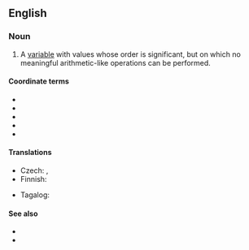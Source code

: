 ==English==

===Noun===
{{en-noun}}

# {{lb|en|statistics}} A [[variable]] with values whose order is significant, but on which no meaningful arithmetic-like operations can be performed.
{{examples|examples=<u>Adjective comparison</u>:<br>fast < very fast < very, very fast<br><u>Alphabetical ordering</u>:<br>'''Adams precedes Bonaparte'''<br>Bonaparte + Adams - ''not defined''<br>Bonaparte - Adams - ''not defined''<br>Bonaparte / Adams - ''not defined''<br>Bonaparte * Adams - ''not defined''}}

====Coordinate terms====
* {{l|en|categorical variable}}
* {{l|en|nominal variable}}
* {{l|en|cardinal variable}}
* {{l|en|interval variable}}
* {{l|en|ratio variable}}

====Translations====
{{trans-top|variable}}
* Czech: {{t|cs|pořadová proměnná|f}}, {{t|cs|ordinální proměnná|f}}
* Finnish: {{t|fi|[[järjestysasteikollinen]] [[muuttuja]]}}
{{trans-mid}}
* Tagalog: {{t|tl|panunod na aligin}}
{{trans-bottom}}

====See also====
* {{pedia|Level of measurement}}
* {{l|en|ordinal scale}}